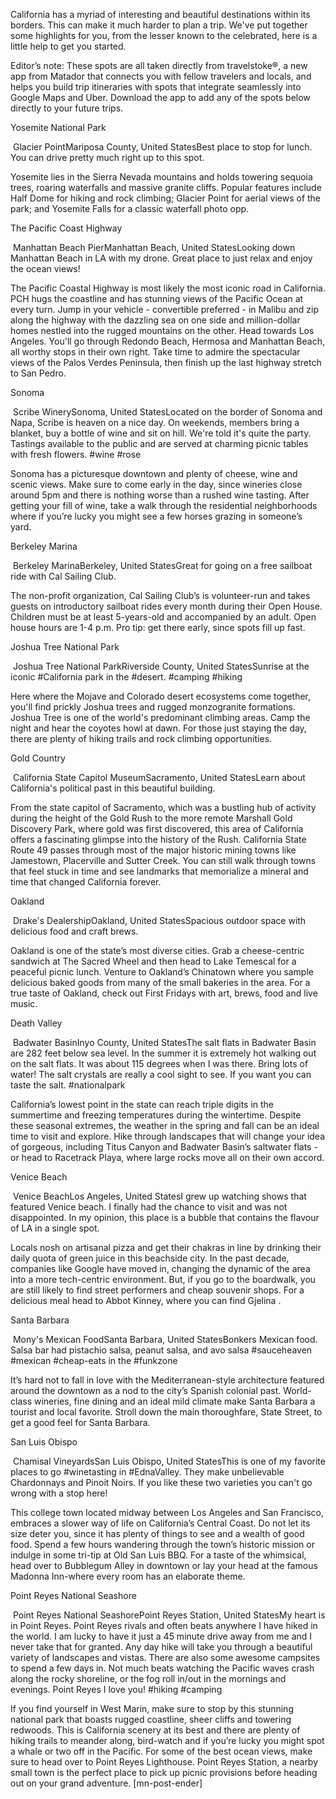 California has a myriad of interesting and beautiful destinations within its borders. This can make it much harder to plan a trip. We've put together some highlights for you, from the lesser known to the celebrated, here is a little help to get you started. 

Editor’s note: These spots are all taken directly from travelstoke®, a new app from Matador that connects you with fellow travelers and locals, and helps you build trip itineraries with spots that integrate seamlessly into Google Maps and Uber. Download the app to add any of the spots below directly to your future trips.


Yosemite National Park

&nbsp;Glacier PointMariposa County, United StatesBest place to stop for lunch. You can drive pretty much right up to this spot.


Yosemite lies in the Sierra Nevada mountains and holds towering sequoia trees, roaring waterfalls and massive granite cliffs. Popular features include Half Dome for hiking and rock climbing; Glacier Point for aerial views of the park; and Yosemite Falls for a classic waterfall photo opp.


The Pacific Coast Highway

&nbsp;Manhattan Beach PierManhattan Beach, United StatesLooking down Manhattan Beach in LA with my drone. Great place to just relax and enjoy the ocean views!


 
The Pacific Coastal Highway is most likely the most iconic road in California.  PCH hugs the coastline and has stunning views of the Pacific Ocean at every turn. Jump in your vehicle - convertible preferred - in Malibu and zip along the highway with the dazzling sea on one side and million-dollar homes nestled into the rugged mountains on the other.  Head towards Los Angeles. You'll go through Redondo Beach, Hermosa and Manhattan Beach, all worthy stops in their own right. Take time to admire the spectacular views of the Palos Verdes Peninsula, then finish up the last highway stretch to San Pedro.


Sonoma

&nbsp;Scribe WinerySonoma, United StatesLocated on the border of Sonoma and Napa, Scribe is heaven on a nice day. On weekends, members bring a blanket, buy a bottle of wine and sit on hill. We're told it's quite the party. Tastings available to the public and are served at charming picnic tables with fresh flowers. #wine #rose



Sonoma has a picturesque downtown and plenty of cheese, wine and scenic views. Make sure to come early in the day, since wineries close around 5pm and there is nothing worse than a rushed wine tasting. After getting your fill of wine, take a walk through the residential neighborhoods where if you’re lucky you might see a few horses grazing in someone’s yard.


Berkeley Marina

&nbsp;Berkeley MarinaBerkeley, United StatesGreat for going on a free sailboat ride with Cal Sailing Club.


 
 
The non-profit organization, Cal Sailing Club’s is volunteer-run and takes guests on introductory sailboat rides every month during their Open House. Children must be at least 5-years-old and accompanied by an adult. Open house hours are 1-4 p.m. Pro tip: get there early, since spots fill up fast.




Joshua Tree National Park

&nbsp;Joshua Tree National ParkRiverside County, United StatesSunrise at the iconic #California park in the #desert.  #camping #hiking




Here where the Mojave and Colorado desert ecosystems come together, you'll find prickly Joshua trees and rugged monzogranite formations. Joshua Tree is one of the world's predominant climbing areas. Camp the night and hear the coyotes howl at dawn. For those just staying the day, there are plenty of hiking trails and rock climbing opportunities.



Gold Country

&nbsp;California State Capitol MuseumSacramento, United StatesLearn about California's political past in this beautiful building.



From the state capitol of Sacramento, which was a bustling hub of activity during the height of the Gold Rush to the more remote Marshall Gold Discovery Park, where gold was first discovered, this area of California offers a fascinating glimpse into the history of the Rush. California State Route 49 passes through most of the major historic mining towns like Jamestown, Placerville and Sutter Creek. You can still walk through towns that feel stuck in time and see landmarks that memorialize a mineral and time that changed California forever.

Oakland

&nbsp;Drake's DealershipOakland, United StatesSpacious outdoor space with delicious food and craft brews.



Oakland is one of the state’s most diverse cities. Grab a cheese-centric sandwich at The Sacred Wheel and then head to Lake Temescal for a peaceful picnic lunch. Venture to Oakland’s Chinatown where you sample delicious baked goods from many of the small bakeries in the area. For a true taste of Oakland, check out First Fridays with art, brews, food and live music.


Death Valley

&nbsp;Badwater BasinInyo County, United StatesThe salt flats in Badwater Basin are 282 feet below sea level. In the summer it is extremely hot walking out on the salt flats. It was about 115 degrees when I was there. Bring lots of water! The salt crystals are really a cool sight to see. If you want you can taste the salt. #nationalpark



California’s lowest point in the state can reach triple digits in the summertime and freezing temperatures during the wintertime. Despite these seasonal extremes, the weather in the spring and fall can be an ideal time to visit and explore. Hike through landscapes that will change your idea of gorgeous, including Titus Canyon and Badwater Basin’s saltwater flats - or head to Racetrack Playa, where large rocks move all on their own accord.


Venice Beach

&nbsp;Venice BeachLos Angeles, United StatesI grew up watching shows that featured Venice beach. I finally had the chance to visit and was not disappointed.  In my opinion, this place is a bubble that contains the flavour of LA in a single spot.



Locals nosh on artisanal pizza and get their chakras in line by drinking their daily quota of green juice in this beachside city.  In the past decade, companies like Google have moved in, changing the dynamic of the area into a more tech-centric environment. But, if you go to the boardwalk, you are still likely to find street performers and cheap souvenir shops. For a delicious meal head to Abbot Kinney, where you can find Gjelina .


Santa Barbara

&nbsp;Mony's Mexican FoodSanta Barbara, United StatesBonkers Mexican food. Salsa bar had pistachio salsa, peanut salsa, and avo salsa #sauceheaven #mexican  #cheap-eats in the #funkzone



It’s hard not to fall in love with the Mediterranean-style architecture featured around the downtown as a nod to the city’s Spanish colonial past. World-class wineries, fine dining and an ideal mild climate make Santa Barbara a tourist and local favorite. Stroll down the main thoroughfare, State Street,  to get a good feel for Santa Barbara.

San Luis Obispo
 
&nbsp;Chamisal VineyardsSan Luis Obispo, United StatesThis is one of my favorite places to go #winetasting in #EdnaValley. They make unbelievable Chardonnays and Pinoit Noirs. If you like these two varieties you can't go wrong with a stop here!



This college town located midway between Los Angeles and San Francisco, embraces a slower way of life on California’s Central Coast. Do not let its size deter you, since it has plenty of things to see and a wealth of good food. Spend a few hours wandering through the town’s historic mission or indulge in some tri-tip at Old San Luis BBQ. For a taste of the whimsical, head over to Bubblegum Alley in downtown or lay your head at the famous Madonna Inn-where every room has an elaborate theme.
 
Point Reyes National Seashore

&nbsp;Point Reyes National SeashorePoint Reyes Station, United StatesMy heart is in Point Reyes. Point Reyes rivals and often beats anywhere I have hiked in the world. I am lucky to have it just a 45 minute drive away from me and I never take that for granted. Any day hike will take you through a beautiful variety of landscapes and vistas. There are also some awesome campsites to spend a few days in. Not much beats watching the Pacific waves crash along the rocky shoreline, or the fog roll in/out in the mornings and evenings. Point Reyes I love you! #hiking #camping



If you find yourself in West Marin, make sure to stop by this stunning national park that boasts rugged coastline, sheer cliffs and towering redwoods. This is California scenery at its best and there are plenty of hiking trails to meander along, bird-watch and if you’re lucky you might spot a whale or two off in the Pacific. For some of the best ocean views, make sure to head over to Point Reyes Lighthouse. Point Reyes Station, a nearby small town is the perfect place to pick up picnic provisions before heading out on your grand adventure. [mn-post-ender]


